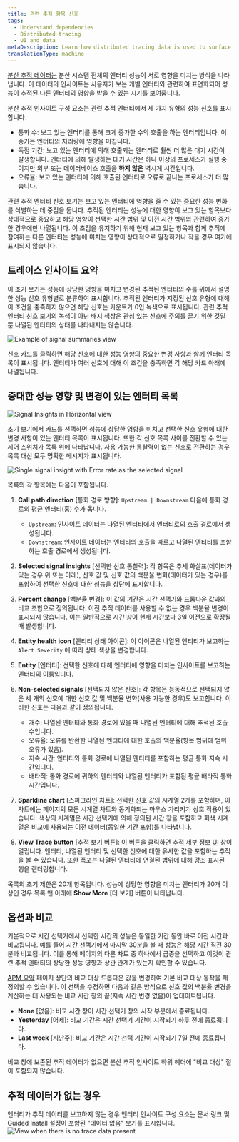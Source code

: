 ```yaml
---
title: 관련 추적 항목 신호
tags:
  - Understand dependencies
  - Distributed tracing
  - UI and data
metaDescription: Learn how distributed tracing data is used to surface performance impacts caused by traced entities.
translationType: machine
---
```



[분산 추적 데이터는](/docs/distributed-tracing/concepts/how-new-relic-distributed-tracing-works/#trace-structure) 분산 시스템 전체의 엔터티 성능이 서로 영향을 미치는 방식을 나타냅니다. 이 데이터의 인사이트는 사용자가 보는 개별 엔터티와 관련하여 표면화되어 성능이 추적된 다른 엔터티의 영향을 받을 수 있는 시기를 보여줍니다.

분산 추적 인사이트 구성 요소는 관련 추적 엔터티에서 세 가지 유형의 성능 신호를 표시합니다.

* 통화 수: 보고 있는 엔터티를 통해 크게 증가한 수의 호출을 하는 엔터티입니다. 이 증가는 엔터티의 처리량에 영향을 미칩니다.
* 독점 기간: 보고 있는 엔터티에 의해 호출되는 엔터티로 훨씬 더 많은 대기 시간이 발생합니다. 엔터티에 의해 발생하는 대기 시간은 하나 이상의 프로세스가 실행 중이지만 외부 또는 데이터베이스 호출을 **하지 않은** 벽시계 시간입니다.
* 오류율: 보고 있는 엔터티에 의해 호출된 엔터티로 오류로 끝나는 프로세스가 더 많습니다.

관련 추적 엔터티 신호 보기는 보고 있는 엔터티에 영향을 줄 수 있는 중요한 성능 변화를 식별하는 데 중점을 둡니다. 추적된 엔터티는 성능에 대한 영향이 보고 있는 항목보다 상대적으로 중요하고 해당 영향이 선택한 시간 범위 및 이전 시간 범위와 관련하여 증가한 경우에만 나열됩니다. 이 초점을 유지하기 위해 현재 보고 있는 항목과 함께 추적에 참여하는 다른 엔터티는 성능에 미치는 영향이 상대적으로 일정하거나 작을 경우 여기에 표시되지 않습니다.

## 트레이스 인사이트 요약

이 초기 보기는 성능에 상당한 영향을 미치고 변경된 추적된 엔터티의 수를 위에서 설명한 성능 신호 유형별로 분류하여 표시합니다. 추적된 엔터티가 지정된 신호 유형에 대해 이 조건을 충족하지 않으면 해당 신호는 카운트가 0인 녹색으로 표시됩니다. 관련 추적 엔터티 신호 보기의 녹색이 아닌 배지 색상은 관심 있는 신호에 주의를 끌기 위한 것일 뿐 나열된 엔터티의 상태를 나타내지는 않습니다.

<img
  title="Signal summaries example"
  alt="Example of signal summaries view"
  src={signalSummariesWithAllClear}
/>

신호 카드를 클릭하면 해당 신호에 대한 성능 영향의 중요한 변경 사항과 함께 엔터티 목록이 표시됩니다. 엔터티가 여러 신호에 대해 이 조건을 충족하면 각 해당 카드 아래에 나열됩니다.

## 중대한 성능 영향 및 변경이 있는 엔터티 목록

<img
  title="Signal Insights in Horizontal view"
  alt="Signal Insights in Horizontal view"
  src={signalInsightHorizontalView}
/>

초기 보기에서 카드를 선택하면 성능에 상당한 영향을 미치고 선택한 신호 유형에 대한 변경 사항이 있는 엔터티 목록이 표시됩니다. 또한 각 신호 목록 사이를 전환할 수 있는 제어 스위치가 목록 위에 나타납니다. 사용 가능한 통찰력이 없는 신호로 전환하는 경우 목록 대신 모두 명확한 메시지가 표시됩니다.

<img
  title="Signal insight breakdown"
  alt="Single signal insight with Error rate as the selected signal"
  src={signalInsightWithLegend}
/>

목록의 각 항목에는 다음이 포함됩니다.

1. **Call path direction** \[통화 경로 방향]: `Upstream | Downstream` 다음에 통화 경로의 평균 엔터티(홉) 수가 옵니다.

   * `Upstream`: 인사이트 데이터는 나열된 엔터티에서 엔터티로의 호출 경로에서 생성됩니다.
   * `Downstream`: 인사이트 데이터는 엔티티의 호출을 따르고 나열된 엔티티를 포함하는 호출 경로에서 생성됩니다.

2. **Selected signal insights** \[선택한 신호 통찰력]: 각 항목은 추세 화살표(데이터가 있는 경우 위 또는 아래), 신호 값 및 신호 값의 백분율 변화(데이터가 있는 경우)를 포함하여 선택한 신호에 대한 성능을 상단에 표시합니다.

3. **Percent change** \[백분율 변경]: 이 값의 기간은 시간 선택기와 드롭다운 값과의 비교 조합으로 정의됩니다. 이전 추적 데이터를 사용할 수 없는 경우 백분율 변경이 표시되지 않습니다. 이는 일반적으로 시간 창이 현재 시간보다 3일 이전으로 확장될 때 발생합니다.

4. **Entity health icon** \[엔티티 상태 아이콘]: 이 아이콘은 나열된 엔티티가 보고하는 `Alert Severity` 에 따라 상태 색상을 변경합니다.

5. **Entity** \[엔터티]: 선택한 신호에 대해 엔터티에 영향을 미치는 인사이트를 보고하는 엔터티의 이름입니다.

6. **Non-selected signals** \[선택되지 않은 신호]: 각 항목은 능동적으로 선택되지 않은 세 개의 신호에 대한 신호 값 및 백분율 변화(사용 가능한 경우)도 보고합니다. 이러한 신호는 다음과 같이 정의됩니다.

   * 개수: 나열된 엔터티와 통화 경로에 있을 때 나열된 엔터티에 대해 추적된 호출 수입니다.
   * 오류율: 오류를 반환한 나열된 엔터티에 대한 호출의 백분율(항목 범위에 범위 오류가 있음).
   * 지속 시간: 엔티티와 통화 경로에 나열된 엔티티를 포함하는 평균 통화 지속 시간입니다.
   * 배타적: 통화 경로에 귀하의 엔터티와 나열된 엔터티가 포함된 평균 배타적 통화 시간입니다.

7. **Sparkline chart** \[스파크라인 차트]: 선택한 신호 값의 시계열 2개를 포함하며, 이 차트에는 페이지의 모든 시계열 차트와 동기화되는 마우스 가리키기 상호 작용이 있습니다. 색상의 시계열은 시간 선택기에 의해 정의된 시간 창을 포함하고 회색 시계열은 비교에 사용되는 이전 데이터(동일한 기간 포함)를 나타냅니다.

8. **View Trace button** \[추적 보기 버튼]: 이 버튼을 클릭하면 [추적 세부 정보 UI](/docs/distributed-tracing/ui-data/trace-details/) 창이 열립니다. 엔터티, 나열된 엔터티 및 선택한 신호에 대한 유사한 값을 포함하는 추적을 볼 수 있습니다. 또한 폭포는 나열된 엔터티에 연결된 범위에 대해 강조 표시된 행을 렌더링합니다.

목록의 초기 제한은 20개 항목입니다. 성능에 상당한 영향을 미치는 엔터티가 20개 이상인 경우 목록 맨 아래에 **Show More** \[더 보기] 버튼이 나타납니다.

## 옵션과 비교

기본적으로 시간 선택기에서 선택한 시간의 성능은 동일한 기간 동안 바로 이전 시간과 비교됩니다. 예를 들어 시간 선택기에서 마지막 30분을 볼 때 성능은 해당 시간 직전 30분과 비교됩니다. 이를 통해 페이지의 다른 차트 중 하나에서 급증을 선택하고 이것이 관련 추적 엔터티의 상당한 성능 영향과 상관 관계가 있는지 확인할 수 있습니다.

[APM 요약](/docs/apm/agents/manage-apm-agents/agent-data/triage-run-diagnostics/) 페이지 상단의 비교 대상 드롭다운 값을 변경하여 기본 비교 대상 동작을 재정의할 수 있습니다. 이 선택을 수정하면 다음과 같은 방식으로 신호 값의 백분율 변경을 계산하는 데 사용되는 비교 시간 창의 끝(지속 시간 변경 없음)이 업데이트됩니다.

* **None** \[없음]: 비교 시간 창이 시간 선택기 창의 시작 부분에서 종료됩니다.
* **Yesterday** \[어제]: 비교 기간은 시간 선택기 기간이 시작되기 하루 전에 종료됩니다.
* **Last week** \[지난주]: 비교 기간은 시간 선택 기간이 시작되기 7일 전에 종료됩니다.

비교 창에 보존된 추적 데이터가 없으면 분산 추적 인사이트 하위 헤더에 "비교 대상" 절이 포함되지 않습니다.

## 추적 데이터가 없는 경우

엔터티가 추적 데이터를 보고하지 않는 경우 엔터티 인사이트 구성 요소는 문서 링크 및 Guided Install 설정이 포함된 "데이터 없음" 보기를 표시합니다.<img title="No trace data pattern" alt="View when there is no trace data present" src={noTraceDataPattern}/>